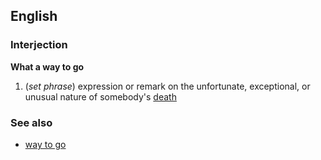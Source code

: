==English==

===Interjection===
'''What a way to go'''
#(''set phrase'') expression or remark on the unfortunate, exceptional, or unusual nature of somebody's [[death]]

===See also===
*[[way to go]]